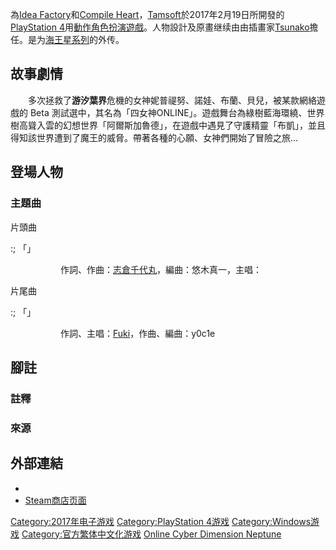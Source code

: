 {{Unreferenced|time=2021-06-08T01:31:01+00:00}}
{{NoteTA
| G1=Games
| T=zh-cn:四女神Online 网络次元海王星; zh-tw:四女神Online 幻次元遊戲戰機少女;
| 1=zh-cn:网络次元海王星; zh-tw:幻次元遊戲戰機少女;
| 2=zh-cn:海王星; zh-tw:戰機少女;
}}
{{Infobox VG
| title= 四女神Online 网络次元海王星
| japanese= 四女神オンライン CYBER DIMENSION NEPTUNE
| english= Cyberdimension Neptunia: 4 Goddesses Online
| image = Four Goddesses Online- Cyber Dimension Neptune.jpg
| genre = [[動作角色扮演遊戲|動作角色扮演遊戲]]
| platforms = [[PlayStation_4|PlayStation 4]]、[[Windows|Windows]]
| developer = [[Idea_Factory|Idea Factory]]、[[Compile_Heart|Compile Heart]]、[[Tamsoft|Tamsoft]]
| publisher = {{vgrelease|NA|[[Idea_Factory_International,_Inc.|Idea Factory International, Inc.]]|JP|[[Compile_Heart|Compile Heart]]|KR|[[CFK|CFK]]|TW|[[傑仕登|傑仕登]]}}
| engine = [[虚幻4|虚幻4]]
| series = [[海王星系列|海王星系列]]
| composer  = [[杉浦勇紀|杉浦勇紀]]、[[takoyaki_o|takoyaki_o]]
| artist= [[Tsunako|Tsunako]]
| released = '''PlayStation 4'''{{vgrelease|JP|February 9, 2017|KR|May 18, 2017|NA|2017年10月10日|EU|2017年10月13日|TW|2019年01月31日|}}'''Microsoft Windows'''{{vgrelease|WW|2018年02月28日}}
| modes = [[单人电子游戏|单人]]、[[多人电子游戏|多人]]
}}

{{Vgname|四女神Online 网络次元海王星|ja=四女神オンライン CYBER DIMENSION NEPTUNE，Four Goddesses Online: Cyber Dimension Neptune|en=Cyberdimension Neptunia: 4 Goddesses Online|diff=yes|cn=四女神Online 网络次元海王星|tw=四女神Online 幻次元遊戲戰機少女}}為[[Idea_Factory|Idea Factory]]和[[Compile_Heart|Compile Heart]]，[[Tamsoft|Tamsoft]]於2017年2月19日所開發的[[PlayStation_4|PlayStation 4]]用[[動作角色扮演遊戲|動作角色扮演遊戲]]。人物設計及原畫继续由由插畫家[[Tsunako|Tsunako]]擔任。是为[[海王星系列|海王星系列]]的外传。

== 故事劇情 ==
　　多次拯救了'''游汐葉界'''危機的女神妮普禔努、諾娃、布蘭、貝兒，被某款網絡遊戲的 Beta 測試選中，其名為「四女神ONLINE」。遊戲舞台為綠樹藍海環繞、世界樹高聳入雲的幻想世界「阿爾斯加魯德」，在遊戲中遇見了守護精靈「布凱」，並且得知該世界遭到了魔王的威脅。帶著各種的心願、女神們開始了冒險之旅…

== 登場人物 ==
{{main|海王星系列角色列表}}

=== 主題曲 ===

; 片頭曲
:; 「{{lang|ja|ピコンでメタフィクション}}」
:: 作詞、作曲：[[志倉千代丸|志倉千代丸]]，編曲：悠木真一，主唱：{{link-ja|Erabareshi|エラバレシ}}
; 片尾曲
:; 「{{lang|ja|ログアウトしないで！}}」
:: 作詞、主唱：[[Fuki|Fuki]]，作曲、編曲：y0c1e

==腳註==
===註釋===
{{Reflist|2}}

===來源===
{{Reflist|group=注}}


== 外部連結 ==

* {{Official websites|https://www.compileheart.com/neptune/4goddessesonline/|日本|https://ideafintl.com/cyberdimension/|欧美}}
* [http://store.steampowered.com/app/632350 Steam商店页面]{{Wayback|url=http://store.steampowered.com/app/632350 |date=20171118231718 }}
{{戰機少女系列}}

{{DEFAULTSORT:Kami Jigen Online Cyber Dimension Neptune}}
[[Category:2017年电子游戏|Category:2017年电子游戏]]
[[Category:PlayStation_4游戏|Category:PlayStation 4游戏]]
[[Category:Windows游戏|Category:Windows游戏]]
[[Category:官方繁体中文化游戏|Category:官方繁体中文化游戏]]
[[Category:戰機少女系列|Online Cyber Dimension Neptune]]